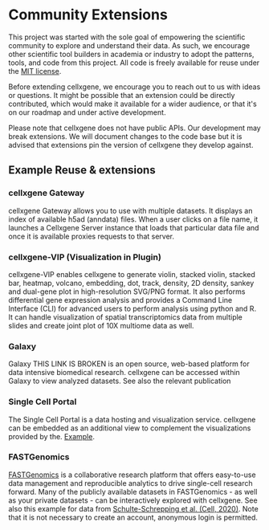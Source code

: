 # Community Extensions

This project was started with the sole goal of empowering the scientific community to explore and understand their data. As such, we encourage other scientific tool builders in academia or industry to adopt the patterns, tools, and code from this project. All code is freely available for reuse under the [MIT license](https://github.com/chanzuckerberg/cellxgene/blob/main/LICENSE.txt).

Before extending cellxgene, we encourage you to reach out to us with ideas or questions. It might be possible that an extension could be directly contributed, which would make it available for a wider audience, or that it's on our roadmap and under active development.

Please note that cellxgene does not have public APIs. Our development may break extensions. We will document changes to the code base but it is advised that extensions pin the version of cellxgene they develop against.

## Example Reuse & extensions

### cellxgene Gateway

cellxgene Gateway allows you to use with multiple datasets. It displays an index of available h5ad (anndata) files. When a user clicks on a file name, it launches a Cellxgene Server instance that loads that particular data file and once it is available proxies requests to that server.

### cellxgene-VIP (Visualization in Plugin)

cellxgene-VIP enables cellxgene to generate violin, stacked violin, stacked bar, heatmap, volcano, embedding, dot, track, density, 2D density, sankey and dual-gene plot in high-resolution SVG/PNG format. It also performs differential gene expression analysis and provides a Command Line Interface (CLI) for advanced users to perform analysis using python and R. It can handle visualization of spatial transcriptomics data from multiple slides and create joint plot of 10X multiome data as well.

### Galaxy

Galaxy THIS LINK IS BROKEN is an open source, web-based platform for data intensive biomedical research. cellxgene can be accessed within Galaxy to view analyzed datasets. See also the relevant publication

### Single Cell Portal

The Single Cell Portal is a data hosting and visualization service. cellxgene can be embedded as an additional view to complement the visualizations provided by the. [Example](https://beta.fastgenomics.org/datasets/detail-dataset-952687f71ef34322a850553c4a24e82e#Cellxgene).

### FASTGenomics

[FASTGenomics](https://beta.fastgenomics.org/home) is a collaborative research platform that offers easy-to-use data management and reproducible analytics to drive single-cell research forward. Many of the publicly available datasets in FASTGenomics - as well as your private datasets - can be interactively explored with cellxgene. See also this example for data from [Schulte-Schrepping et al. (Cell, 2020)](https://beta.fastgenomics.org/p/schulte-schrepping_covid19). Note that it is not necessary to create an account, anonymous login is permitted.
